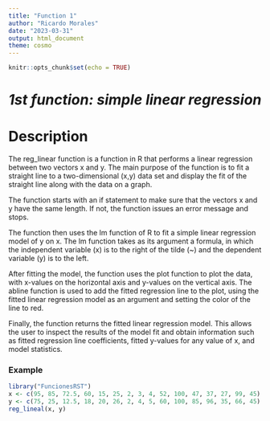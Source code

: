 ```yaml
---
title: "Function 1"
author: "Ricardo Morales"
date: "2023-03-31"
output: html_document
theme: cosmo
---
```


```r
knitr::opts_chunk$set(echo = TRUE)
```

# ***1st function: simple linear regression***

# Description

The reg_linear function is a function in R that performs a linear regression between two vectors x and y. The main purpose of the function is to fit a straight line to a two-dimensional (x,y) data set and display the fit of the straight line along with the data on a graph.

The function starts with an if statement to make sure that the vectors x and y have the same length. If not, the function issues an error message and stops.

The function then uses the lm function of R to fit a simple linear regression model of y on x. The lm function takes as its argument a formula, in which the independent variable (x) is to the right of the tilde (\~) and the dependent variable (y) is to the left.

After fitting the model, the function uses the plot function to plot the data, with x-values on the horizontal axis and y-values on the vertical axis. The abline function is used to add the fitted regression line to the plot, using the fitted linear regression model as an argument and setting the color of the line to red.

Finally, the function returns the fitted linear regression model. This allows the user to inspect the results of the model fit and obtain information such as fitted regression line coefficients, fitted y-values for any value of x, and model statistics.

### Example

```r
library("FuncionesRST")
x <- c(95, 85, 72.5, 60, 15, 25, 2, 3, 4, 52, 100, 47, 37, 27, 99, 45)
y <- c(75, 25, 12.5, 18, 20, 26, 2, 4, 5, 60, 100, 85, 96, 35, 66, 45) 
reg_lineal(x, y)
```
